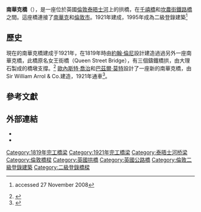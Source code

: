 {{Coord|51|30|32|N|0|05|40|W|region:GB_type:landmark|display=title}}
{{Infobox bridge|
|image = Southwark Bridge, River Thames, London, England.jpg
|bridge_name = 南華克橋<br />Southwark Bridge
|caption = 南華克橋和[[聖保羅大教堂|聖保羅大教堂]]
|official_name =
|locale = {{GBR}}[[倫敦|倫敦]][[南華克|南華克]]
|carries = A300公路
|crosses = [[泰晤士河|泰晤士河]]
|maint= [[Bridge_House_Estates|Bridge House Estates]]<br>[[倫敦市法團|倫敦市法團]]
|open = 1921
|below =
|traffic =
|design =[[拱橋|拱橋]]
|toll =
|mainspan = {{convert|240|ft|m|1}}
|length = {{convert|800|ft|m|1}}
|width = {{convert|55|ft|m|1}}
|heritage = [[登錄建築|二級登錄建築]]
}}


'''南華克橋'''（{{lang-en|Southwark Bridge}}），是一座位於英國[[倫敦|倫敦]][[泰晤士河|泰晤士河]]上的拱橋，在[[千禧橋|千禧橋]]和[[坎農街鐵路橋|坎農街鐵路橋]]之間。這座橋連接了[[南華克|南華克]]和[[倫敦市|倫敦市]]。1921年建成，1995年成為二級登錄建築<ref>{{IoE|435467}} accessed 27 November 2008</ref>

==歷史==
現在的南華克橋建成于1921年，在1819年時由[[大約翰·倫尼|約翰·倫尼]]設計建造過過另外一座南華克橋，此橋原名女王街橋（Queen Street Bridge），有三個鑄鐵橋拱，由大理石製成的橋墩支撐。<ref>{{cite web |url=http://www.british-history.ac.uk/report.aspx?compid=65326 |title=Survey of London: volume 22: Bankside |editors=Sir Howard Roberts and Walter H. Godfrey |year=1950 |pages=88-90 |accessdate=5 September 2013 |archive-date=2014-08-29 |archive-url=https://web.archive.org/web/20140829143132/http://www.british-history.ac.uk/report.aspx?compid=65326 |dead-url=no }}</ref> [[歐內斯特·喬治|歐內斯特·喬治]]和[[巴茲爾·莫特|巴茲爾·莫特]]設計了一座新的南華克橋，由Sir William Arrol & Co.建造，1921年通車<ref>{{Cite web |url=http://thames.me.uk/s00070.htm |title=Where Thames Smooth Waters Glide |accessdate=2014-09-13 |archive-date=2014-08-12 |archive-url=https://web.archive.org/web/20140812041221/http://thames.me.uk/s00070.htm |dead-url=no }}</ref>。

==參考文獻==
{{reflist}}

==外部連結==
* {{Structurae|id=s0002249|title=Southwark Bridge (1819)}}
* {{Structurae|id=s0003163|title=Southwark Bridge (1921)}}
{{Commonscat|Southwark Bridge|南華克橋}}

{{倫敦中心橋樑}}
[[Category:1819年完工橋梁|Category:1819年完工橋梁]]
[[Category:1921年完工橋梁|Category:1921年完工橋梁]]
[[Category:泰晤士河桥梁|Category:泰晤士河桥梁]]
[[Category:倫敦橋樑|Category:倫敦橋樑]]
[[Category:英國拱橋|Category:英國拱橋]]
[[Category:英國公路橋|Category:英國公路橋]]
[[Category:倫敦二級登錄建築|Category:倫敦二級登錄建築]]
[[Category:二級登錄橋樑|Category:二級登錄橋樑]]